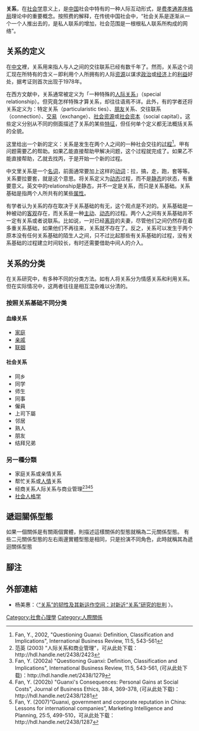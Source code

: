 '''关系'''，在[[社会学|社会学]]意义上，是[[中国|中国]]社会中特有的一种人际互动形式，是[[费孝通|费孝通]][[差序格局|差序格局]]理论中的重要概念。按照费的解释，在传统中国社会中，“社会关系是逐渐从一个一个人推出去的，是私人联系的增加，社会范围是一根根私人联系所构成的网络”。

==关系的定义==
在[[中文|中文]]裡，关系用来指人与人之间的交往联系已经有数千年了。然而，关系这个词汇现在所特有的含义－即利用个人所拥有的人际[[资源|资源]]以谋求[[政治|政治]]或[[经济|经济]]上的[[利益|利益]]好处，据考证则首次出现于1978年。

在西方文献中，关系通常被定义为「一种特殊的[[人际关系|人际关系]]」（special relationship）。但究竟怎样特殊才算关系，却往往语焉不详。此外，有的学者还将关系定义为：特定关系（particularistic ties）、[[朋友|朋友]]关系、交往联系（connection）、[[交易|交易]]（exchange）、[[社会资源|社会资源]]或[[社会资本|社会资本]]（social capital）。这些定义分别从不同的侧面描述了关系的某些[[特征|特征]]，但任何单个定义都无法概括关系的全貌。

这里给出一个新的定义：关系是发生在两个人之间的一种社会交往的[[过程|过程]]<ref>Fan, Y., 2002, "Questioning Guanxi: Definition, Classification and Implications", International Business Review, 11:5, 543-561</ref>。甲有问题需要乙的帮助。如果乙能直接帮助甲解决问题，这个过程就完成了。如果乙不能直接帮助，乙就去找丙，于是开始一个新的过程。

中文里关系是一个[[名词|名词]]，前面通常要加上这样的[[动词|动词]]：拉，搞，走，跑，套等等。关系要拉要套，就是这个意思。将关系定义为[[动态|动态]]过程，而不是[[静态|静态]]的状态，有重要意义。英文中的relationship是静态，并不一定是关系，而只是关系基础。关系基础是指两个人所共有的某些[[属性|属性]]。

有学者认为关系的存在取决于关系基础的有无，这个观点是不对的。关系基础是一种被动的[[客观|客观]]存在，而关系是一种[[主动|主动]]、[[动态|动态]]的过程。两个人之间有关系基础并不一定有关系或者说联系。比如说，一对已经[[离异|离异]]的夫妻，尽管他们之间仍然存在着多重关系基础，如果他们不再往来，关系就不存在了。反之，关系可以发生于两个原本没有任何关系基础的陌生人之间，只不过比起那些有关系基础的过程，没有关系基础的过程建立时间较长，有时还需要借助中间人的介入。

==关系的分类==

在关系研究中，有多种不同的分类方法。如有人将关系分为情感关系和利用关系。但在实际情况中，这两者往往是相互混杂难以分清的。

===按照关系基础不同分类===

====血缘关系====
*[[家庭|家庭]]
*[[亲戚|亲戚]]
*[[联姻|联姻]]

====社会关系====
*同乡
*同学
*师生
*同事
*僱員
*上司下屬
*邻居
*熟人
*朋友
*结拜兄弟

===另一種分類===
*家庭关系或亲情关系
*帮忙关系或[[人情|人情]]关系
*经商关系人际关系与商业管理<ref>范英 (2003) "人际关系和商业管理"，可从此处下载：http://hdl.handle.net/2438/2423</ref><ref>Fan, Y. (2002a) "Questioning Guanxi: Definition, Classification and Implications", International Business Review, 11:5, 543-561, (可从此处下载)：http://hdl.handle.net/2438/1279</ref><ref>Fan, Y. (2002b) "Guanxi's Consequences: Personal Gains at Social Costs", Journal of Business Ethics, 38:4, 369-378, (可从此处下载)：http://hdl.handle.net/2438/1281</ref><ref>Fan, Y. (2007)“Guanxi, government and corporate reputation in China: Lessons for international companies”, Marketing Intelligence and Planning, 25:5, 499-510，可从此处下载：http://hdl.handle.net/2438/1287</ref>
*[[社会人格学|社会人格学]]

== 遞迴關係型態 ==
如果一個關係是有關兩個實體，則描述這樣關係的型態就稱為二元關係型態。
有些二元關係型態的左右兩邊實體型態是相同，只是扮演不同角色，此時就稱其為遞迴關係型態

==腳注==
<references />

==外部連結==
*杨美惠：〈[http://www.nssd.org/articles/article_read.aspx?id=30519519 “关系”的韧性及其新运作空间：对新近“关系”研究的批判] {{Wayback|url=http://www.nssd.org/articles/article_read.aspx?id=30519519 |date=20180225205629 }}〉。
{{China topics}}

[[Category:社會心理學|Category:社會心理學]]
[[Category:人際關係|Category:人際關係]]